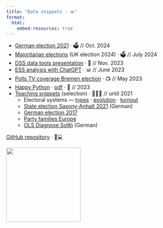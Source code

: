 ```yaml
---
title: "Data snippets · 📊"
format:
  html:
    embed-resources: true
---
```


+ [German election 2021](notebooks/2024_deu-election-2021.html) · 🗳️ // Oct. 2024
+ [Majoritarian elections](notebooks/2024_majoritarian-elections.html) (UK election 2024) · 🗳️ // July 2024
+ [DSS data tools presentation](notebooks/2023_dss-data-presentation.html) · 🔭 // Nov. 2023
+ [ESS analysis with ChatGPT](notebooks/2023_chatgpt-ess.nb.html) · 📊 // June 2023
+ [Polls TV coverage Bremen election](notebooks/2023_Bremen-Wahlbefragung.html) · 📺 // May 2023
+ [Happy Python ](notebooks/happy-python.html) · [pdf](notebooks/happy-python.pdf) · 🐍 // 2023
+ [Teaching snippets](https://github.com/hdigital/teaching/) (selection) · 👨🏼‍🏫 // until 2021
  + Electoral systems —
    [types](notebooks/2021_electoral-systems_types.nb.html)
    · [evolution](notebooks/2021_electoral-systems_evolution.nb.html)
    · [turnout](notebooks/2019_maps-turnout.html)
  + [State election Saxony-Anhalt 2021](notebooks/2021_Wahl-Sachsen-Anhalt.nb.html) (German)
  + [German election 2017](notebooks/2021_German-elections-2017.nb.html)
  + [Party families Europe](notebooks/2019_party-family.html)
  + [OLS Diagnose SoWi](notebooks/2020_OLS-Diagnose-SoWi.nb.html) (German)


[GitHub repository](https://github.com/hdigital/data-snippets) · 📁💻

![](computer-ai.png){width=200}
